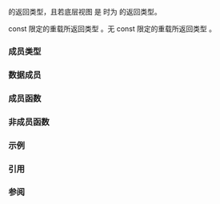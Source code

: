 {{cpp/ranges/cartesian_product_view/title|''iterator''}}
{{cpp/ranges/cartesian_product_view/navbar}}

{{ddcl|since=c++23|notes={{mark expos}}|
template&lt; bool Const &gt;
class /*iterator*/
}}

{{rlpt|begin|cartesian_product_view::begin}} 的返回类型，且若底层视图 {{tt|V}} 是 {{lconcept|common_range}} 时为 {{rlpt|end|cartesian_product_view::end}} 的返回类型。

const 限定的重载所返回类型 {{c|/*iterator*/&lt;true&gt;}}。无 const 限定的重载所返回类型 {{c|/*iterator*/&lt;false&gt;}}。

===成员类型===
{{dsc begin}}
{{dsc hitem|成员|定义}}
{{dsc expos mem type|Parent|private=yes|{{cpp/ranges/maybe-const|ranges::cartesian_product_view&gt;}}}}
{{dsc|{{tt|iterator_category}}|{{c/core|std::input_iterator_tag}}}}
{{dsc|{{tt|iterator_concept}}|
* {{lc|std::random_access_iterator_tag}}，若实现 {{c/core|/*cartesian-product-is-random-access*/&lt;Const, First, Vs...&gt;}}，
* {{lc|std::bidirectional_iterator_tag}}，若实现 {{c/core|/*cartesian-product-is-bidirectional*/&lt;Const, First, Vs...&gt;}}，
* {{lc|std::forward_iterator_tag}}，若 {{cpp/ranges/maybe-const|First}} 实现 {{lconcept|forward_range}}，
* 否则是 {{lc|std::input_iterator_tag}}。}}
{{dsc|{{tt|value_type}}|{{cc multi
|std::tuple&lt;ranges::range_value_t&lt;/*maybe-const*/&lt;Const, First&gt;&gt;,
|           ranges::range_value_t&lt;/*maybe-const*/&lt;Const, Vs&gt;&gt;...&gt;;}}
}}
{{dsc|{{tt|reference}}|{{cc multi
|std::tuple&lt;ranges::range_reference_t&lt;/*maybe-const*/&lt;Const, First&gt;&gt;,
|           ranges::range_reference_t&lt;/*maybe-const*/&lt;Const, Vs&gt;&gt;...&gt;;}}
}}
{{dsc|{{tt|difference_type}}|实现定义的''有符号整数式''类型。可能是宽度足以储存所有底层范围最大值的乘积的（可能最小的）有符号整数类型（如果存在这种类型的话）。}}
{{dsc end}}

===数据成员===
{{dsc begin}}
{{dsc hitem|成员|定义}}
{{dsc expos mem obj|parent_|private=yes|spec={{tti|Parent*}}|指向父对象 {{tt|cartesian_product_view}} 的指针}}
{{dsc expos mem obj|current_|private=yes|指向当前底层元素的迭代器构成的元组，其类型为 {{cc multi
|std::tuple&lt;ranges::iterator_t&lt;/*maybe-const*/&lt;Const, First&gt;&gt;,
|           ranges::iterator_t&lt;/*maybe-const*/&lt;Const, Vs&gt;&gt;...&gt;}}}}
{{dsc end}}

===成员函数===
{{dsc begin}}
{{dsc mem ctor|cpp/ranges/cartesian_product_view/iterator/iterator|构造迭代器}}
{{dsc mem fun|cpp/ranges/cartesian_product_view/iterator/operator*|访问元素}}
{{dsc mem fun|cpp/ranges/cartesian_product_view/iterator/operator_at|title=operator[]|通过索引访问元素}}
{{dsc inc|cpp/ranges/adaptor/iterator/dsc operator arith|cartesian_product_view}}
{{dsc expos mem fun|cpp/ranges/cartesian_product_view/iterator/helpers#next|title=''next''|推进迭代器}}
{{dsc expos mem fun|cpp/ranges/cartesian_product_view/iterator/helpers#prev|title=''prev''|减少迭代器}}
{{dsc expos mem fun|cpp/ranges/cartesian_product_view/iterator/helpers#distance_from|title=''distance_from''|返回两个迭代器间的距离}}
{{dsc end}}

===非成员函数===
{{dsc begin}}
{{dsc fun|cpp/ranges/cartesian_product_view/iterator/operator_cmp|title=operator==&lt;br&gt;operator&lt;=&gt;|比较底层迭代器|notes={{mark c++23}}}}
{{dsc fun|cpp/ranges/cartesian_product_view/iterator/operator_arith2|title=operator+&lt;br&gt;operator-|执行迭代器算术运算 |notes={{mark c++23}}}}
{{dsc fun|cpp/ranges/cartesian_product_view/iterator/iter_move|将底层迭代器解引用结果的类型转换为它关联的右值引用类型|notes={{mark c++23}}}}
{{dsc fun|cpp/ranges/cartesian_product_view/iterator/iter_swap|交换底层迭代器所指代的元素|notes={{mark c++23}}}}
{{dsc end}}

===示例===
{{example}}

===引用===
{{ref std c++23}}
{{ref std|title=Class template {{tt|cartesian_product_view::iterator}}|id=range.cartesian.iterator|section=26.7.32.3}}
{{ref std end}}

===参阅===
{{dsc begin}}
{{dsc end}}

{{langlinks|de|en|es|ja|ru}}